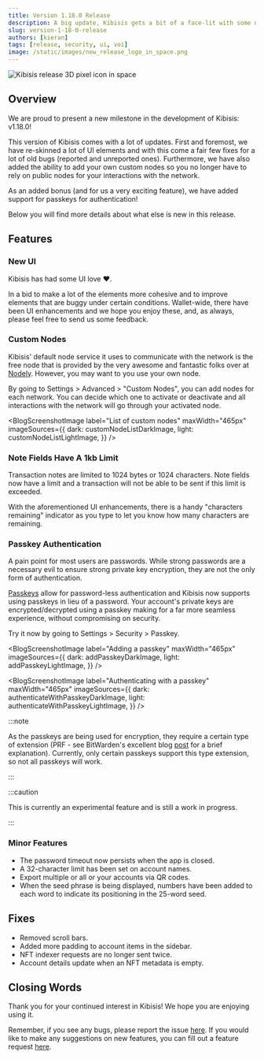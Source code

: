 ```yaml
---
title: Version 1.18.0 Release
description: A big update, Kibisis gets a bit of a face-lit with some new UI and custom nodes.
slug: version-1-18-0-release
authors: [kieran]
tags: [release, security, ui, voi]
image: /static/images/new_release_logo_in_space.png
---
```


<!-- components -->

<!-- constants -->

<!-- images -->

![Kibisis release 3D pixel icon in space](/images/new_release_logo_in_space.png)

## Overview

<!-- change just the version for new posts -->
We are proud to present a new milestone in the development of Kibisis: v1.18.0!

<!-- re-write this paragraph for all new versions -->
This version of Kibisis comes with a lot of updates. First and foremost, we have re-skinned a lot of UI elements and with this come a fair few fixes for a lot of old bugs (reported and unreported ones). Furthermore, we have also added the ability to add your own custom nodes so you no longer have to rely on public nodes for your interactions with the network.

As an added bonus (and for us a very exciting feature), we have added support for passkeys for authentication!

Below you will find more details about what else is new in this release.

<!-- go into detail about the new versions, or omit if no new features with in the release -->
## Features

### New UI

Kibisis has had some UI love ❤️.

In a bid to make a lot of the elements more cohesive and to improve elements that are buggy under certain conditions. Wallet-wide, there have been UI enhancements and we hope you enjoy these, and, as always, please feel free to send us some feedback.

### Custom Nodes

Kibisis' default node service it uses to communicate with the network is the free node that is provided by the very awesome and fantastic folks over at [Nodely](https://nodely.io/). However, you may want to you use your own node.

By going to Settings > Advanced > "Custom Nodes", you can add nodes for each network. You can decide which one to activate or deactivate and all interactions with the network will go through your activated node.

<BlogScreenshotImage
  label="List of custom nodes"
  maxWidth="465px"
  imageSources={{
    dark: customNodeListDarkImage,
    light: customNodeListLightImage,
  }}
/>

### Note Fields Have A 1kb Limit

Transaction notes are limited to 1024 bytes or 1024 characters. Note fields now have a limit and a transaction will not be able to be sent if this limit is exceeded.

With the aforementioned UI enhancements, there is a handy "characters remaining" indicator as you type to let you know how many characters are remaining.

### Passkey Authentication

A pain point for most users are passwords. While strong passwords are a necessary evil to ensure strong private key encryption, they are not the only form of authentication.

[Passkeys](https://www.passkeys.com/) allow for password-less authentication and Kibisis now supports using passkeys in lieu of a password. Your account's private keys are encrypted/decrypted using a passkey making for a far more seamless experience, without compromising on security.

Try it now by going to Settings > Security > Passkey.

<BlogScreenshotImage
  label="Adding a passkey"
  maxWidth="465px"
  imageSources={{
    dark: addPasskeyDarkImage,
    light: addPasskeyLightImage,
  }}
/>

<BlogScreenshotImage
  label="Authenticating with a passkey"
  maxWidth="465px"
  imageSources={{
    dark: authenticateWithPasskeyDarkImage,
    light: authenticateWithPasskeyLightImage,
  }}
/>

:::note

As the passkeys are being used for encryption, they require a certain type of extension (PRF - see BitWarden's excellent blog [post](https://bitwarden.com/blog/prf-webauthn-and-its-role-in-passkeys/) for a brief explanation). Currently, only certain passkeys support this type extension, so not all passkeys will work.

:::

:::caution

This is currently an experimental feature and is still a work in progress.

:::

### Minor Features

* The password timeout now persists when the app is closed.
* A 32-character limit has been set on account names.
* Export multiple or all or your accounts via QR codes.
* When the seed phrase is being displayed, numbers have been added to each word to indicate its positioning in the 25-word seed.

<!-- just give a bulleted list of fixes, or omit if no fixes with in the release -->
## Fixes


* Removed scroll bars.
* Added more padding to account items in the sidebar.
* NFT indexer requests are no longer sent twice.
* Account details update when an NFT metadata is empty.

## Closing Words

<!-- leave this paragraph as standard sign off -->
Thank you for your continued interest in Kibisis! We hope you are enjoying using it.

Remember, if you see any bugs, please report the issue <a href={REPORT_A_BUG_LINK} rel="noreferrer" target="_blank">here</a>. If you would like to make any suggestions on new features, you can fill out a feature request <a href={SUGGEST_A_FEATURE_LINK} rel="noreferrer" target="_blank">here</a>.
